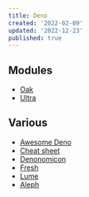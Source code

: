 ```yaml
---
title: Deno
created: '2022-02-09'
updated: '2022-12-23'
published: true
---
```


## Modules

- [Oak](https://github.com/oakserver/oak)
- [Ultra](https://github.com/exhibitionist-digital/ultra)

## Various

- [Awesome Deno](https://github.com/denolib/awesome-deno)
- [Cheat sheet](https://oscarotero.com/deno/)
- [Denonomicon](https://denonomicon.deno.dev/)
- [Fresh](https://fresh.deno.dev/)
- [Lume](https://lume.land/)
- [Aleph](https://github.com/alephjs/aleph.js)
